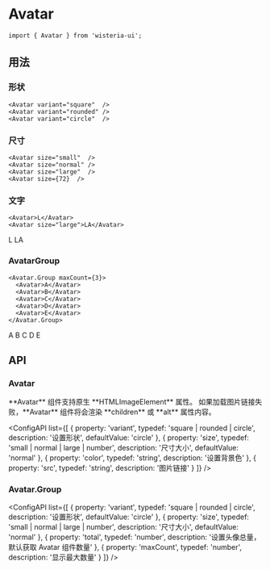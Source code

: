 
# Avatar

```tsx
import { Avatar } from 'wisteria-ui';
```

## 用法

### 形状

```tsx
<Avatar variant="square"  />
<Avatar variant="rounded" />
<Avatar variant="circle"  />
```

<CodeDemoArea label="Variant">
  <AvatarWithImage variant="square" size="large" />
  <AvatarWithImage variant="rounded" size="large" />
  <AvatarWithImage variant="circle" size="large" />
</CodeDemoArea>

### 尺寸

```tsx
<Avatar size="small"  />
<Avatar size="normal" />
<Avatar size="large"  />
<Avatar size={72}  />
```

<CodeDemoArea label="Size">
  <AvatarWithImage size="small" />
  <AvatarWithImage size="normal" />
  <AvatarWithImage size="large" />
  <AvatarWithImage size={72} />
</CodeDemoArea>

### 文字

```tsx
<Avatar>L</Avatar>
<Avatar size="large">LA</Avatar>
```

<CodeDemoArea label="Letter">
  <Avatar>L</Avatar>
  <Avatar size="large">LA</Avatar>
</CodeDemoArea>

### AvatarGroup

```tsx
<Avatar.Group maxCount={3}>
  <Avatar>A</Avatar>
  <Avatar>B</Avatar>
  <Avatar>C</Avatar>
  <Avatar>D</Avatar>
  <Avatar>E</Avatar>
</Avatar.Group>
```

<CodeDemoArea label="AvatarGroup">
  <Avatar.Group maxCount={3}>
    <Avatar>A</Avatar>
    <Avatar>B</Avatar>
    <Avatar>C</Avatar>
    <Avatar>D</Avatar>
    <Avatar>E</Avatar>
  </Avatar.Group>
</CodeDemoArea>

## API

### Avatar

<Callout type="info">
  **Avatar** 组件支持原生 **HTMLImageElement** 属性。
</Callout>
<Callout type="info">
  如果加载图片链接失败，**Avatar** 组件将会渲染 **children** 或 **alt**
  属性内容。
</Callout>

<ConfigAPI
  list={[
    {
      property: 'variant',
      typedef: 'square | rounded | circle',
      description: '设置形状',
      defaultValue: 'circle'
    },
    {
      property: 'size',
      typedef: 'small | normal | large | number',
      description: '尺寸大小',
      defaultValue: 'normal'
    },
    {
      property: 'color',
      typedef: 'string',
      description: '设置背景色'
    },
    {
      property: 'src',
      typedef: 'string',
      description: '图片链接'
    }
  ]}
/>

### Avatar.Group

<ConfigAPI
  list={[
    {
      property: 'variant',
      typedef: 'square | rounded | circle',
      description: '设置形状',
      defaultValue: 'circle'
    },
    {
      property: 'size',
      typedef: 'small | normal | large | number',
      description: '尺寸大小',
      defaultValue: 'normal'
    },
    {
      property: 'total',
      typedef: 'number',
      description: '设置头像总量，默认获取 Avatar 组件数量'
    },
    {
      property: 'maxCount',
      typedef: 'number',
      description: '显示最大数量'
    }
  ]}
/>
